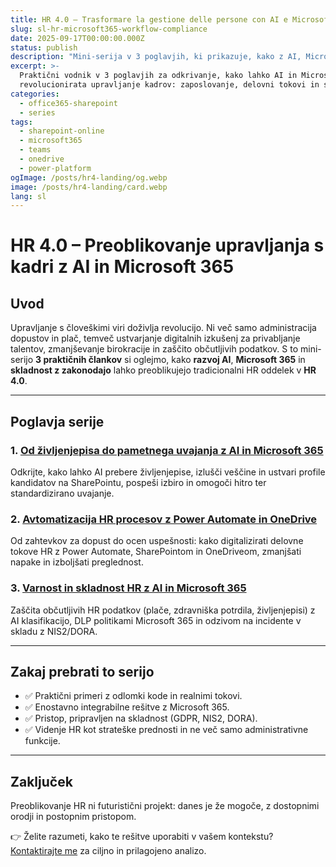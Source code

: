 ```yaml
---
title: HR 4.0 – Trasformare la gestione delle persone con AI e Microsoft 365
slug: sl-hr-microsoft365-workflow-compliance
date: 2025-09-17T00:00:00.000Z
status: publish
description: "Mini-serija v 3 poglavjih, ki prikazuje, kako z AI, Microsoft 365 in varnostno skladnostjo inovirati HR: od uvajanja novih zaposlenih do zaščite podatkov."
excerpt: >-
  Praktični vodnik v 3 poglavjih za odkrivanje, kako lahko AI in Microsoft 365
  revolucionirata upravljanje kadrov: zaposlovanje, delovni tokovi in skladnost.
categories:
  - office365-sharepoint
  - series
tags:
  - sharepoint-online
  - microsoft365
  - teams
  - onedrive
  - power-platform
ogImage: /posts/hr4-landing/og.webp
image: /posts/hr4-landing/card.webp
lang: sl
---
```


# HR 4.0 – Preoblikovanje upravljanja s kadri z AI in Microsoft 365

## Uvod

Upravljanje s človeškimi viri doživlja revolucijo. Ni več samo administracija dopustov in plač, temveč ustvarjanje digitalnih izkušenj za privabljanje talentov, zmanjševanje birokracije in zaščito občutljivih podatkov.
S to mini-serijo **3 praktičnih člankov** si oglejmo, kako **razvoj AI**, **Microsoft 365** in **skladnost z zakonodajo** lahko preoblikujejo tradicionalni HR oddelek v **HR 4.0**.

---

## Poglavja serije

### 1. [Od življenjepisa do pametnega uvajanja z AI in Microsoft 365](/sl/insights/sl-hr-ai-onboarding)

Odkrijte, kako lahko AI prebere življenjepise, izlušči veščine in ustvari profile kandidatov na SharePointu, pospeši izbiro in omogoči hitro ter standardizirano uvajanje.

### 2. [Avtomatizacija HR procesov z Power Automate in OneDrive](/sl/insights/sl-hr-workflow-automazione)

Od zahtevkov za dopust do ocen uspešnosti: kako digitalizirati delovne tokove HR z Power Automate, SharePointom in OneDriveom, zmanjšati napake in izboljšati preglednost.

### 3. [Varnost in skladnost HR z AI in Microsoft 365](/sl/insights/sl-hr-compliance-security)

Zaščita občutljivih HR podatkov (plače, zdravniška potrdila, življenjepisi) z AI klasifikacijo, DLP politikami Microsoft 365 in odzivom na incidente v skladu z NIS2/DORA.

---

## Zakaj prebrati to serijo

* ✅ Praktični primeri z odlomki kode in realnimi tokovi.
* ✅ Enostavno integrabilne rešitve z Microsoft 365.
* ✅ Pristop, pripravljen na skladnost (GDPR, NIS2, DORA).
* ✅ Videnje HR kot strateške prednosti in ne več samo administrativne funkcije.

---

## Zaključek

Preoblikovanje HR ni futuristični projekt: danes je že mogoče, z dostopnimi orodji in postopnim pristopom.

👉 Želite razumeti, kako te rešitve uporabiti v vašem kontekstu? [Kontaktirajte me](/contact) za ciljno in prilagojeno analizo.
